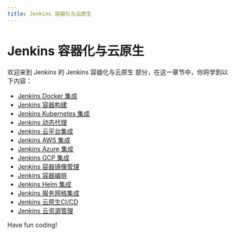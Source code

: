 ```yaml
---
title: Jenkins 容器化与云原生
---
```


# Jenkins 容器化与云原生

欢迎来到 Jenkins 的 Jenkins 容器化与云原生 部分，在这一章节中，你将学到以下内容：

- [Jenkins Docker 集成](./0-jenkins-docker-integration.mdx)
- [Jenkins 容器构建](./1-jenkins-container-build.mdx)
- [Jenkins Kubernetes 集成](./2-jenkins-kubernetes-integration.mdx)
- [Jenkins 动态代理](./3-jenkins-dynamic-proxy.mdx)
- [Jenkins 云平台集成](./4-jenkins-cloud-platform-integration.mdx)
- [Jenkins AWS 集成](./5-jenkins-aws-integration.mdx)
- [Jenkins Azure 集成](./6-jenkins-azure-integration.mdx)
- [Jenkins GCP 集成](./7-jenkins-gcp-integration.mdx)
- [Jenkins 容器镜像管理](./8-jenkins-container-image-management.mdx)
- [Jenkins 容器编排](./9-jenkins-container-orchestration.mdx)
- [Jenkins Helm 集成](./10-jenkins-helm-integration.mdx)
- [Jenkins 服务网格集成](./11-jenkins-service-mesh-integration.mdx)
- [Jenkins 云原生CI/CD](./12-jenkins-cloud-native-cicd.mdx)
- [Jenkins 云资源管理](./13-jenkins-cloud-resource-management.mdx)

Have fun coding!